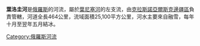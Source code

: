 {{Unreferenced|time=2017-07-10T18:43:04+00:00}}
'''葉洛圭河'''是[[俄羅斯|俄羅斯]]的河流，屬於[[葉尼塞河|葉尼塞河]]的左支流，由[[克拉斯諾亞爾斯克邊疆區|克拉斯諾亞爾斯克邊疆區]]負責管轄，河道全長464公里，流域面積25,100平方公里，河水主要來自融雪，每年十月至翌年五月結冰。

{{葉尼塞河}}

[[Category:俄羅斯河流|Category:俄羅斯河流]]

{{Russia-geo-stub}}